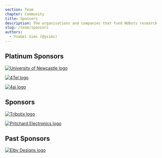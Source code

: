 ```yaml
---
section: Team
chapter: Community
title: Sponsors
description: The organisations and companies that fund NUbots research.
slug: /team/sponsors
authors:
  - Ysobel Sims (@ysims)
---
```


## Platinum Sponsors

[![University of Newcastle logo](./images/uon.png)](https://www.newcastle.edu.au/)

[![4Tel logo](./images/4tel.png)](https://www.4tel.com.au/)

[![4ai logo](./images/4ai.png)](https://4aisys.com/)

## Sponsors

[![Tribotix logo](./images/tribotix.png)](https://tribotix.com/)

[![Pritchard Electronics logo](./images/pritchard.png)](https://pritchardelectronics.com.au/)

## Past Sponsors

[![Elby Designs logo](./images/elby.png)](https://www.elby-designs.com/)

